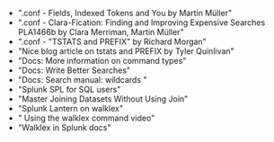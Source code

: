 
* <Link to="https://conf.splunk.com/files/2022/slides/PLA1466B.pdf" openInNewContext>".conf - Fields, Indexed Tokens and You by Martin Müller"</Link>
* <Link to="https://conf.splunk.com/files/2022/slides/PLA1162B.pdf" openInNewContext>".conf - Clara-Fication: Finding and Improving Expensive Searches PLA1466b by  Clara Merriman, Martin Müller"</Link>
* <Link to="https://conf.splunk.com/files/2020/slides/PLA1089C.pdf" openInNewContext>".conf - "TSTATS and PREFIX" by Richard Morgan"</Link>
* <Link to="https://www.tylerquinlivan.com/posts/exploring_splunk_prefix/" openInNewContext>"Nice blog article on tstats and PREFIX by Tyler Quinlivan"</Link>
* <Link to="https://docs.splunk.com/Documentation/Splunk/latest/Search/Typesofcommands" openInNewContext>"Docs: More information on command types"</Link>
* <Link to="https://docs.splunk.com/Documentation/Splunk/latest/Search/Writebettersearches" openInNewContext>"Docs: Write Better Searches"</Link>
* <Link to="https://docs.splunk.com/Documentation/SplunkCloud/latest/Search/Wildcards" openInNewContext>"Docs: Search manual: wildcards "</Link>
* <Link to="https://docs.splunk.com/Documentation/SplunkCloud/latest/SearchReference/SQLtoSplunk" openInNewContext>"Splunk SPL for SQL users"</Link>
* <Link to="https://conf.splunk.com/files/2019/slides/FNC2751.pdf" openInNewContext>"Master Joining Datasets Without Using Join"</Link>
* <Link to="https://lantern.splunk.com/Splunk_Platform/Product_Tips/Searching_and_Reporting/Returning_terms_or_indexed_fields_from_event_indexes_with_the_Walklex_command" openInNewContext>"Splunk Lantern on walklex"</Link>
* <Link to="https://www.youtube.com/watch?v=ZifLQmXgZVQ" openInNewContext>" Using the walklex command video"</Link>
* <Link to="https://docs.splunk.com/Documentation/Splunk/latest/SearchReference/Walklex" openInNewContext>"Walklex in Splunk docs"</Link>